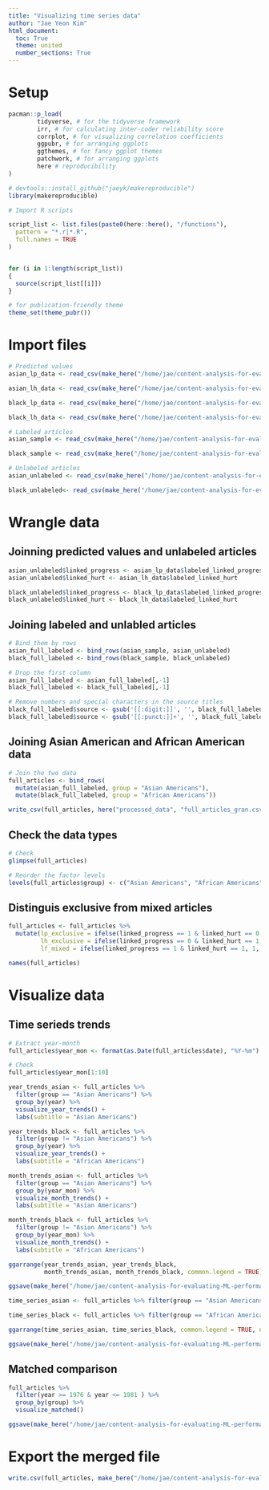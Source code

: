 ```yaml
---
title: "Visualizing time series data"
author: "Jae Yeon Kim"
html_document:
  toc: True
  theme: united
  number_sections: True
---
```


# Setup 

```r

pacman::p_load(
        tidyverse, # for the tidyverse framework
        irr, # for calculating inter-coder reliability score
        corrplot, # for visualizing correlation coefficients
        ggpubr, # for arranging ggplots 
        ggthemes, # for fancy ggplot themes
        patchwork, # for arranging ggplots 
        here # reproducibility 
)

# devtools::install_github("jaeyk/makereproducible")
library(makereproducible)

# Import R scripts

script_list <- list.files(paste0(here::here(), "/functions"),
  pattern = "*.r|*.R",
  full.names = TRUE
)


for (i in 1:length(script_list))
{
  source(script_list[[i]])
}

# for publication-friendly theme
theme_set(theme_pubr())
```

# Import files 

```r

# Predicted values
asian_lp_data <- read_csv(make_here("/home/jae/content-analysis-for-evaluating-ML-performances/processed_data/asian_lp_data_gran.csv"))

asian_lh_data <- read_csv(make_here("/home/jae/content-analysis-for-evaluating-ML-performances/processed_data/asian_lh_data_gran.csv"))

black_lp_data <- read_csv(make_here("/home/jae/content-analysis-for-evaluating-ML-performances/processed_data/black_lp_data_gran.csv"))

black_lh_data <- read_csv(make_here("/home/jae/content-analysis-for-evaluating-ML-performances/processed_data/black_lh_data_gran.csv"))

# Labeled articles
asian_sample <- read_csv(make_here("/home/jae/content-analysis-for-evaluating-ML-performances/processed_data/sample_asian.csv"))

black_sample <- read_csv(make_here("/home/jae/content-analysis-for-evaluating-ML-performances/processed_data/sample_black.csv"))

# Unlabeled articles
asian_unlabeled <- read_csv(make_here("/home/jae/content-analysis-for-evaluating-ML-performances/processed_data/unlabeled_asian.csv"))

black_unlabeled<- read_csv(make_here("/home/jae/content-analysis-for-evaluating-ML-performances/processed_data/unlabeled_black.csv"))

```

# Wrangle data

## Joinning predicted values and unlabeled articles

```r

asian_unlabeled$linked_progress <- asian_lp_data$labeled_linked_progress
asian_unlabeled$linked_hurt <- asian_lh_data$labeled_linked_hurt

black_unlabeled$linked_progress <- black_lp_data$labeled_linked_progress
black_unlabeled$linked_hurt <- black_lh_data$labeled_linked_hurt

```

## Joining labeled and unlabled articles 

```r

# Bind them by rows 
asian_full_labeled <- bind_rows(asian_sample, asian_unlabeled)
black_full_labeled <- bind_rows(black_sample, black_unlabeled)

# Drop the first column
asian_full_labeled <- asian_full_labeled[,-1]
black_full_labeled <- black_full_labeled[,-1]

# Remove numbers and special characters in the source titles 
black_full_labeled$source <- gsub('[[:digit:]]', '', black_full_labeled$source) 
black_full_labeled$source <- gsub('[[:punct:]]+', '', black_full_labeled$source) %>% trimws()

```

## Joining Asian American and African American data 

```r

# Join the two data 
full_articles <- bind_rows(
  mutate(asian_full_labeled, group = "Asian Americans"),
  mutate(black_full_labeled, group = "African Americans"))

write_csv(full_articles, here("processed_data", "full_articles_gran.csv"))

```

## Check the data types

```r

# Check 
glimpse(full_articles)

# Reorder the factor levels 
levels(full_articles$group) <- c("Asian Americans", "African Americans")

```

## Distinguis exclusive from mixed articles 

```r

full_articles <- full_articles %>%
  mutate(lp_exclusive = ifelse(linked_progress == 1 & linked_hurt == 0, 1, 0),
         lh_exclusive = ifelse(linked_progress == 0 & linked_hurt == 1, 1, 0),
         lf_mixed = ifelse(linked_progress == 1 & linked_hurt == 1, 1, 0))

names(full_articles)

```

# Visualize data

## Time serieds trends 

```r

# Extract year-month
full_articles$year_mon <- format(as.Date(full_articles$date), "%Y-%m")

# Check
full_articles$year_mon[1:10]

```

```r

year_trends_asian <- full_articles %>%
  filter(group == "Asian Americans") %>%
  group_by(year) %>%
  visualize_year_trends() +
  labs(subtitle = "Asian Americans")

year_trends_black <- full_articles %>%
  filter(group != "Asian Americans") %>%
  group_by(year) %>%
  visualize_year_trends() +
  labs(subtitle = "African Americans")

month_trends_asian <- full_articles %>%
  filter(group == "Asian Americans") %>%
  group_by(year_mon) %>%
  visualize_month_trends() +
  labs(subtitle = "Asian Americans")

month_trends_black <- full_articles %>%
  filter(group != "Asian Americans") %>%
  group_by(year_mon) %>%
  visualize_month_trends() +
  labs(subtitle = "African Americans")

ggarrange(year_trends_asian, year_trends_black,
          month_trends_asian, month_trends_black, common.legend = TRUE)

ggsave(make_here("/home/jae/content-analysis-for-evaluating-ML-performances/outputs/time_series_plot_gran.png"), height = 10, width = 13)

```

```r

time_series_asian <- full_articles %>% filter(group == "Asian Americans") %>% group_by(year_mon) %>% visualize_month_trends() + facet_wrap(~source, ncol = 1) + labs(title = "Monthly trends by group and source", subtitle = "Asian Americans")

time_series_black <- full_articles %>% filter(group == "African Americans") %>% group_by(year_mon) %>% visualize_month_trends() + facet_wrap(~source, ncol = 1) + labs(title = "", subtitle = "African Americans")

ggarrange(time_series_asian, time_series_black, common.legend = TRUE, ncol = 2)

ggsave(make_here("/home/jae/content-analysis-for-evaluating-ML-performances/outputs/time_series_source_gran.png"), height = 13, width = 15)

```

## Matched comparison

```r
full_articles %>%
  filter(year >= 1976 & year <= 1981 ) %>%
  group_by(group) %>%
  visualize_matched()

ggsave(make_here("/home/jae/content-analysis-for-evaluating-ML-performances/outputs/matched_comparison_gran.png"), height = 7)

```

# Export the merged file  

```r

write.csv(full_articles, make_here("/home/jae/content-analysis-for-evaluating-ML-performances/processed_data/full_articles_gran.csv"))

```